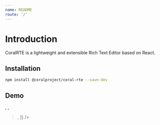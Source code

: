 ```yaml
---
name: README
route: '/'
---
```




# Introduction

CoralRTE is a lightweight and extensible Rich Text Editor based on React.

## Installation

```bash
npm install @coralproject/coral-rte --save-dev
```

## Demo
<Playground>
  <CoralRTE
    features={[
      <Bold key="bold" />,
      <Italic key="italic" />,
      <Blockquote key="blockquote" />,
    ]}
  />
</Playground>


